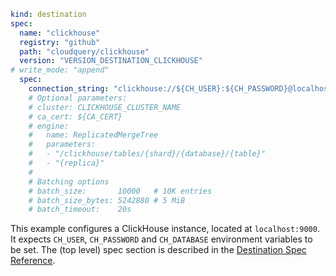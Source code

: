 ```yaml copy
kind: destination
spec:
  name: "clickhouse"
  registry: "github"
  path: "cloudquery/clickhouse"
  version: "VERSION_DESTINATION_CLICKHOUSE"
# write_mode: "append"
  spec:
    connection_string: "clickhouse://${CH_USER}:${CH_PASSWORD}@localhost:9000/${CH_DATABASE}"
    # Optional parameters:
    # cluster: CLICKHOUSE_CLUSTER_NAME
    # ca_cert: ${CA_CERT}
    # engine:
    #   name: ReplicatedMergeTree
    #   parameters:
    #   - "/clickhouse/tables/{shard}/{database}/{table}"
    #   - "{replica}"
    #
    # Batching options
    # batch_size:       10000   # 10K entries
    # batch_size_bytes: 5242880 # 5 MiB
    # batch_timeout:    20s
```

This example configures a ClickHouse instance, located at `localhost:9000`.
It expects `CH_USER`, `CH_PASSWORD` and `CH_DATABASE` environment variables to be set.
The (top level) spec section is described in the [Destination Spec Reference](/docs/reference/destination-spec).